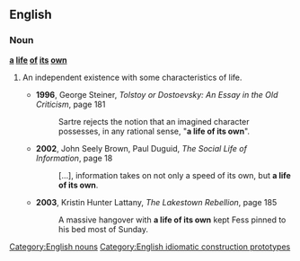 ==English==
===Noun===
'''[[a]] [[life]] [[of]] [[its]] [[own]]'''

# {{idiom}} An independent existence with some characteristics of life.
#* '''1996''', George Steiner, ''Tolstoy or Dostoevsky: An Essay in the Old Criticism'', page 181
#*: Sartre rejects the notion that an imagined character possesses, in any rational sense, "'''a life of its own'''".
#* '''2002''', John Seely Brown, Paul Duguid, ''The Social Life of Information'', page 18
#*: […], information takes on not only a speed of its own, but '''a life of its own'''.
#* '''2003''', Kristin Hunter Lattany, ''The Lakestown Rebellion'', page 185
#*: A massive hangover with '''a life of its own''' kept Fess pinned to his bed most of Sunday.

[[Category:English nouns]]
[[Category:English idiomatic construction prototypes]]